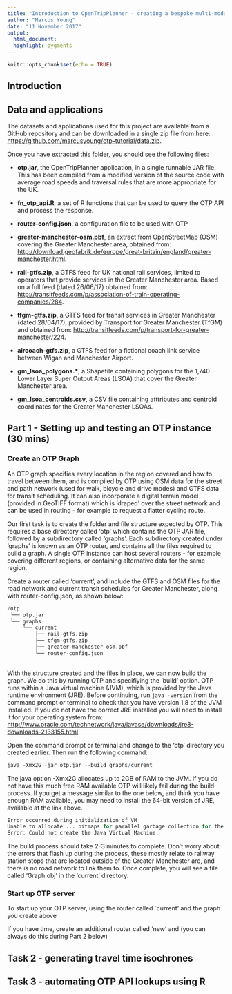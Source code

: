 ```yaml
---
title: "Introduction to OpenTripPlanner - creating a bespoke multi-modal route planner"
author: "Marcus Young"
date: "11 November 2017"
output:
  html_document:
  highlight: pygments
---
```


```r
knitr::opts_chunk$set(echo = TRUE)
```

## Introduction


## Data and applications

The datasets and applications used for this project are available from a GitHub repository and can be downloaded in a single zip file from here: [https://github.com/marcusyoung/otp-tutorial/data.zip](https://github.com/marcusyoung/otp-tutorial/data.zip).

Once you have extracted this folder, you should see the following files:

* **otp.jar**, the OpenTripPlanner application, in a single runnable JAR file. This has been compiled from a modified version of the source code with average road speeds and traversal rules that are more appropriate for the UK.

* **fn_otp_api.R**, a set of R functions that can be used to query the OTP API and process the response.

* **router-config.json**, a configuration file to be used with OTP

* **greater-manchester-osm.pbf**, an extract from OpenStreetMap (OSM) covering the Greater Manchester area, obtained from: [http://download.geofabrik.de/europe/great-britain/england/greater-manchester.html](http://download.geofabrik.de/europe/great-britain/england/greater-manchester.html).

* **rail-gtfs.zip**, a GTFS feed for UK national rail services, limited to operators that provide services in the Greater Manchester area. Based on a full feed (dated 26/06/17) obtained from: [http://transitfeeds.com/p/association-of-train-operating-companies/284](http://transitfeeds.com/p/association-of-train-operating-companies/284).


* **tfgm-gtfs.zip**, a GTFS feed for transit services in Greater Manchester (dated 28/04/17), provided by Transport for Greater Manchester (TfGM) and obtained from: [http://transitfeeds.com/p/transport-for-greater-manchester/224](http://transitfeeds.com/p/transport-for-greater-manchester/224).

* **aircoach-gtfs.zip**, a GTFS feed for a fictional coach link service between Wigan and Manchester Airport.

* **gm_lsoa_polygons.\***, a Shapefile containing polygons for the 1,740 Lower Layer Super Output Areas (LSOA) that cover the Greater Manchester area.

* **gm_lsoa_centroids.csv**, a CSV file containing atttributes and centroid coordinates for the Greater Manchester LSOAs. 




## Part 1 - Setting up and testing an OTP instance (30 mins)



### Create an OTP Graph

An OTP graph specifies every location in the region covered and how to travel between them, and is compiled by OTP using OSM data for the street and path network (used for walk, bicycle and drive modes) and GTFS data for transit scheduling. It can also incorporate a digital terrain model (provided in GeoTIFF format) which is 'draped' over the street network and can be used in routing - for example to request a flatter cycling route.

Our first task is to create the folder and file structure expected by OTP. This requires a base directory called 'otp' which contains the OTP JAR file, followed by a subdirectory called 'graphs'. Each subdirectory created under 'graphs' is known as an OTP router, and contains all the files required to build a graph. A single OTP instance can host several routers - for example covering different regions, or containing alternative data for the same region. 

Create a router called 'current', and include the GTFS and OSM files for the road network and current transit schedules for Greater Manchester, along with router-config.json, as shown below:   

```r
/otp
 └── otp.jar
 └── graphs
     └── current
         ├── rail-gtfs.zip
         ├── tfgm-gtfs.zip
         ├── greater-manchester-osm.pbf
         └── router-config.json
         
```

With the structure created and the files in place, we can now build the graph. We do this by running OTP and specifiying the 'build' option. OTP runs within a Java virtual machine (JVM), which is provided by the Java runtime environment (JRE). Before continuing, run `java -version` from the command prompt or terminal to check that you have version 1.8 of the JVM installed. If you do not have the correct JRE installed you will need to install it for your operating system from: [http://www.oracle.com/technetwork/java/javase/downloads/jre8-downloads-2133155.html](http://www.oracle.com/technetwork/java/javase/downloads/jre8-downloads-2133155.html])

Open the command prompt or terminal and change to the 'otp' directory you created earlier. Then run the following command:

```r
java -Xmx2G -jar otp.jar --build graphs/current
```

The java option -Xmx2G allocates up to 2GB of RAM to the JVM. If you do not have this much free RAM available OTP will likely fail during the build process. If you get a message similar to the one below, and think you have enough RAM available, you may need to install the 64-bit version of JRE, available at the link above.

```r
Error occurred during initialization of VM
Unable to allocate ... bitmaps for parallel garbage collection for the requested ... heap.
Error: Could not create the Java Virtual Machine.
```

The build process should take 2-3 minutes to complete. Don't worry about the errors that flash up during the process, these mostly relate to railway station stops that are located outside of the Greater Manchester are, and there is no road network to link them to. Once complete, you will see a file called 'Graph.obj' in the 'current' directory.


### Start up OTP server

To start up your OTP server, using the router called `current' and the graph you create above



If you have time, create an additional router called 'new' and (you can always do this during Part 2 below)


## Task 2 - generating travel time isochrones



## Task 3 - automating OTP API lookups using R